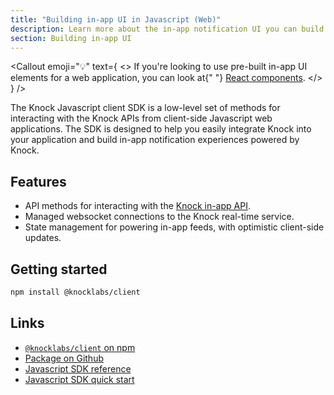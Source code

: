 ```yaml
---
title: "Building in-app UI in Javascript (Web)"
description: Learn more about the in-app notification UI you can build in your web application with Knock.
section: Building in-app UI
---
```


<Callout
  emoji="💡"
  text={
    <>
      If you're looking to use pre-built in-app UI elements for a web
      application, you can look at{" "}
      <a href="/in-app-ui/react/overview">React components</a>.
    </>
  }
/>

The Knock Javascript client SDK is a low-level set of methods for interacting with the Knock APIs from client-side Javascript web applications. The SDK is designed to help you easily integrate Knock into your application and build in-app notification experiences powered by Knock.

## Features

- API methods for interacting with the [Knock in-app API](/in-app-ui/api-overview).
- Managed websocket connections to the Knock real-time service.
- State management for powering in-app feeds, with optimistic client-side updates.

## Getting started

```bash title="Installing the package"
npm install @knocklabs/client
```

## Links

- [`@knocklabs/client` on npm](https://www.npmjs.com/package/@knocklabs/client)
- [Package on Github](https://github.com/knocklabs/javascript/tree/main/packages/client)
- [Javascript SDK reference](/sdks/javascript/reference)
- [Javascript SDK quick start](/sdks/javascript/quick-start)
